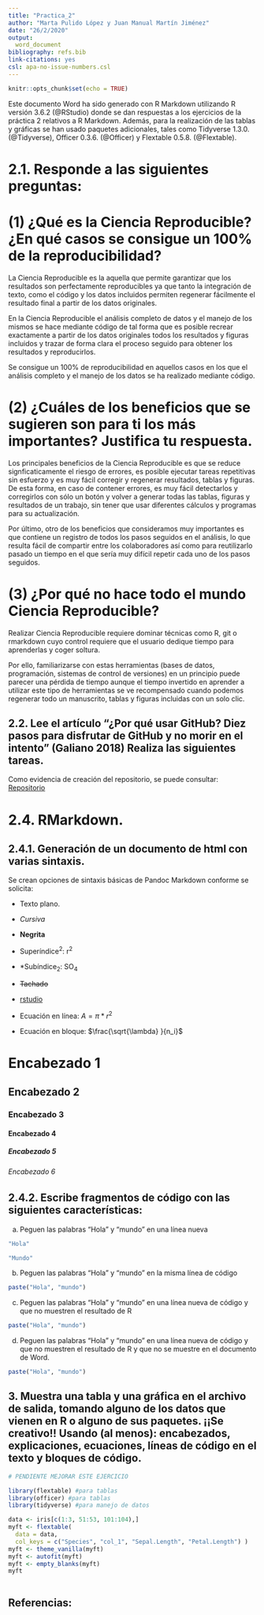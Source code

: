 ```yaml
---
title: "Practica_2"
author: "Marta Pulido López y Juan Manual Martín Jiménez"
date: "26/2/2020"
output: 
  word_document
bibliography: refs.bib
link-citations: yes
csl: apa-no-issue-numbers.csl
---
```


```r
knitr::opts_chunk$set(echo = TRUE)
```


Este documento Word ha sido generado con R Markdown utilizando R versión 3.6.2 (@RStudio) donde se dan respuestas a los ejercicios de la práctica 2 relativos a R Markdown. Además, para la realización de las tablas y gráficas se han usado paquetes adicionales, tales como Tidyverse 1.3.0. (@Tidyverse), Officer 0.3.6. (@Officer) y Flextable  0.5.8. (@Flextable).


# 2.1. Responde a las siguientes preguntas:

# (1)	¿Qué es la Ciencia Reproducible? ¿En qué casos se consigue un 100% de la reproducibilidad?

La Ciencia Reproducible es la aquella que permite garantizar que los resultados son perfectamente reproducibles ya que tanto la integración de texto, como el código y los datos incluidos permiten
regenerar fácilmente el resultado final a partir de los datos originales. 

En la Ciencia Reproducible el análisis completo de datos y el manejo de los mismos se hace mediante código de tal forma que es posible recrear exactamente a partir de los datos originales todos los resultados y figuras incluidos y trazar de forma clara el proceso seguido para  obtener los resultados y reproducirlos.

Se consigue un 100% de reproducibilidad en aquellos casos en los que el análisis completo y el manejo de los datos se ha realizado mediante código.


# (2)	¿Cuáles de los beneficios que se sugieren son para ti los más importantes? Justifica tu respuesta.

Los principales beneficios de la Ciencia Reproducible es que se reduce signficaticamente el riesgo de errores, es posible ejecutar tareas repetitivas sin esfuerzo y es muy fácil corregir y regenerar resultados, tablas y figuras. De esta forma, en caso de contener errores, es muy fácil detectarlos y corregirlos con sólo un botón y volver a generar todas las tablas, figuras y resultados de un trabajo, sin tener que usar diferentes cálculos y programas para su actualización.  

Por último, otro de los beneficios que consideramos muy importantes es que contiene un registro de todos los pasos seguidos en el análisis, lo que resulta fácil de compartir entre los colaboradores así como para reutilizarlo pasado un tiempo en el que sería muy difícil repetir cada uno de los pasos seguidos.


# (3)	¿Por qué no hace todo el mundo Ciencia Reproducible?

Realizar Ciencia Reproducible requiere dominar técnicas como R, git o rmarkdown cuyo control requiere que el usuario dedique tiempo para aprenderlas y coger soltura. 

Por ello, familiarizarse con estas  herramientas (bases de datos, programación, sistemas de control de versiones) en un principio puede parecer una pérdida de tiempo aunque el tiempo invertido en aprender a utilizar este tipo de herramientas se ve recompensado cuando podemos regenerar todo un manuscrito, tablas y figuras incluidas con un solo clic. 

## 2.2. Lee el artículo “¿Por qué usar GitHub? Diez pasos para disfrutar de GitHub y no morir en el intento” (Galiano 2018) Realiza las siguientes tareas.


Como evidencia de creación del repositorio, se puede consultar: [Repositorio](https://github.com/martapulido/practica2.git) 


# 2.4. RMarkdown. 


## 2.4.1. Generación de un documento de html con varias sintaxis.

Se crean opciones de sintaxis básicas de Pandoc Markdown conforme se solicita:

+ Texto plano.

+ *Cursiva*

+ __Negrita__

+ Superíndice^2^: r^2^ 

+ *Subíndice~2~: SO~4~

+ ~~Tachado~~

+ [rstudio](www.rstudio.com)

+ Ecuación en línea: $A = \pi*r^{2}$ 

+ Ecuación en bloque: $\frac{\sqrt{\lambda} }{n_i}$

# Encabezado 1

## Encabezado 2

### Encabezado 3

#### Encabezado 4

##### Encabezado 5

###### Encabezado 6 


## 2.4.2.	Escribe fragmentos de código con las siguientes características:

a.	Peguen las palabras “Hola” y “mundo” en una línea nueva

```r
"Hola"

"Mundo"
```


b.	Peguen las palabras “Hola” y “mundo” en la misma línea de código

```r
paste("Hola", "mundo")
```


c.	Peguen las palabras “Hola” y “mundo” en una línea nueva de código y que no muestren el resultado de R

```r
paste("Hola", "mundo")
```


d.	Peguen las palabras “Hola” y “mundo” en una línea nueva de código y que no muestren el resultado de R y que no se muestre en el documento de Word.


```r
paste("Hola", "mundo")
```

## 3.	Muestra una tabla y una gráfica en el archivo de salida, tomando alguno de los datos que vienen en R o alguno de sus paquetes. ¡¡Se creativo!! Usando (al menos): encabezados, explicaciones, ecuaciones, líneas de código en el texto y bloques de código.


```r


# PENDIENTE MEJORAR ESTE EJERCICIO

library(flextable) #para tablas
library(officer) #para tablas
library(tidyverse) #para manejo de datos

data <- iris[c(1:3, 51:53, 101:104),]
myft <- flextable(
  data = data, 
  col_keys = c("Species", "col_1", "Sepal.Length", "Petal.Length") )
myft <- theme_vanilla(myft)
myft <- autofit(myft)
myft <- empty_blanks(myft)
myft



```


## Referencias: 



